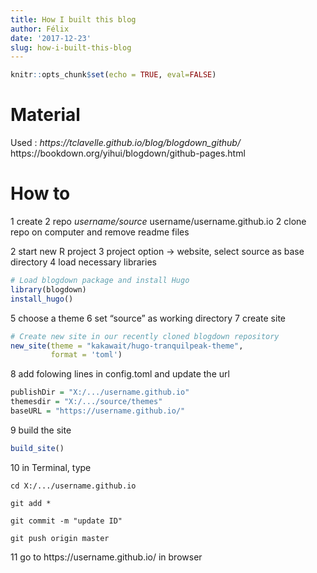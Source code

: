 ```yaml
---
title: How I built this blog
author: Félix
date: '2017-12-23'
slug: how-i-built-this-blog
---
```


```r
knitr::opts_chunk$set(echo = TRUE, eval=FALSE)
```

# Material

Used :
*https://tclavelle.github.io/blog/blogdown_github/
*https://bookdown.org/yihui/blogdown/github-pages.html

# How to 
1 create 2 repo
  *username/source
  *username/username.github.io
2 clone repo on computer and remove readme files
  
2 start new R project
3 project option -> website, select source as base directory
4 load necessary libraries 

```r
# Load blogdown package and install Hugo
library(blogdown)
install_hugo()
```

5 choose a theme
6 set "source" as working directory
7 create site
```r
# Create new site in our recently cloned blogdown repository
new_site(theme = "kakawait/hugo-tranquilpeak-theme",
         format = 'toml')
```

8 add folowing lines in  config.toml and update the url
```r
publishDir = "X:/.../username.github.io"
themesdir = "X:/.../source/themes"
baseURL = "https://username.github.io/"

```

9 build the site
```r
build_site()
```


10 in Terminal, type 
```git
cd X:/.../username.github.io

git add *

git commit -m "update ID"

git push origin master
```

11 go to https://username.github.io/ in browser 